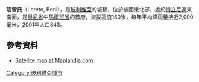 '''洛雷托'''（Loreto, Beni），是[[玻利維亞|玻利維亞]]的城鎮，位於該國東北部，處於[[特立尼達_(玻利維亞)|特立尼達]]東南面，是[[貝尼省|貝尼省]]中[[馬爾班省|馬爾班省]]的首府，海拔高度160米，每年平均降雨量接近2,000毫米，2001年人口843。

{{Coord|15|11|34|S|64|45|32|W|display=title}}

==參考資料==
*[http://www.maplandia.com/bolivia/beni/marban/loreto/ Satellite map at Maplandia.com] {{Wayback|url=http://www.maplandia.com/bolivia/beni/marban/loreto/ |date=20210123114841 }}

{{Bolivia-geo-stub}}
[[Category:玻利維亞城市|Category:玻利維亞城市]]